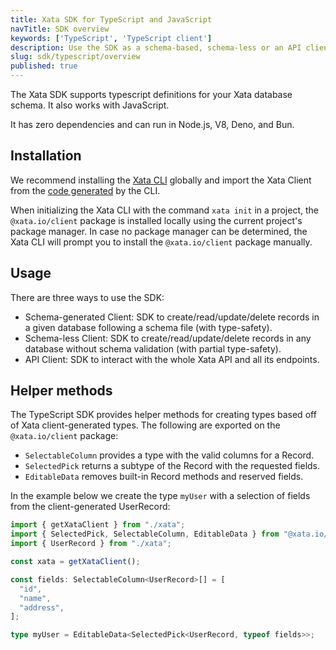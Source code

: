 ```yaml
---
title: Xata SDK for TypeScript and JavaScript
navTitle: SDK overview
keywords: ['TypeScript', 'TypeScript client']
description: Use the SDK as a schema-based, schema-less or an API client
slug: sdk/typescript/overview
published: true
---
```


The Xata SDK supports typescript definitions for your Xata database schema. It also works with JavaScript.

It has zero dependencies and can run in Node.js, V8, Deno, and Bun.

## Installation

We recommend installing the [Xata CLI](/docs/getting-started/cli) globally and import the Xata Client from the [code generated](/docs/getting-started/cli#codegen) by the CLI.

When initializing the Xata CLI with the command `xata init` in a project, the `@xata.io/client` package is installed locally using the current project's package manager. In case no package manager can be determined, the Xata CLI will prompt you to install the `@xata.io/client` package manually.

## Usage

There are three ways to use the SDK:

- Schema-generated Client: SDK to create/read/update/delete records in a given database following a schema file (with type-safety).
- Schema-less Client: SDK to create/read/update/delete records in any database without schema validation (with partial type-safety).
- API Client: SDK to interact with the whole Xata API and all its endpoints.

## Helper methods

The TypeScript SDK provides helper methods for creating types based off of Xata client-generated types.
The following are exported on the `@xata.io/client` package:

- `SelectableColumn` provides a type with the valid columns for a Record.
- `SelectedPick` returns a subtype of the Record with the requested fields.
- `EditableData` removes built-in Record methods and reserved fields.

In the example below we create the type `myUser` with a selection of fields from the client-generated UserRecord:

```ts
import { getXataClient } from "./xata";
import { SelectedPick, SelectableColumn, EditableData } from "@xata.io/client";
import { UserRecord } from "./xata";

const xata = getXataClient();

const fields: SelectableColumn<UserRecord>[] = [
  "id",
  "name",
  "address",
];

type myUser = EditableData<SelectedPick<UserRecord, typeof fields>>;
```
